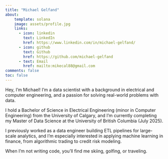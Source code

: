 ```yaml
---
title: "Michael Gelfand"
about:
    template: solana
    image: assets/profile.jpg
    links:
      - icon: linkedin
        text: LinkedIn
        href: https://www.linkedin.com/in/michael-gelfand/
      - icon: github
        text: Github
        href: https://github.com/michael-gelfand
      - text: Email
        href: mailto:mikecal88@gmail.com
comments: false
toc: false
---
```


Hey, I'm Michael! I'm a data scientist with a background in electrical and computer engineering, and a passion for solving real-world problems with data.

I hold a Bachelor of Science in Electrical Engineering (minor in Computer Engineering) from the University of Calgary, and I'm currently completing my Master of Data Science at the University of British Columbia (July 2025).

I previously worked as a data engineer building ETL pipelines for large-scale analytics, and I’m especially interested in applying machine learning in finance, from algorithmic trading to credit risk modeling.

When I’m not writing code, you’ll find me skiing, golfing, or traveling.
